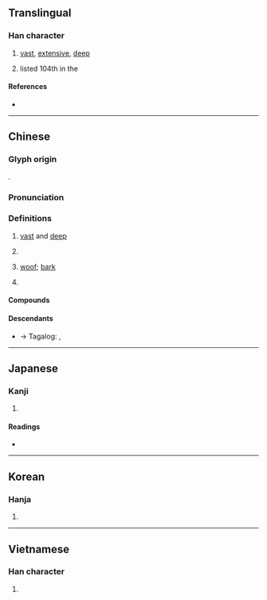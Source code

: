 {{character info/new}}
==Translingual==

===Han character===
{{Han char|rn=85|rad=水|as=04|sn=7|four=31114|canj=EMG|ids=⿰氵王}}

# [[vast]], [[extensive]], [[deep]]
# {{surname|lang=zh|dot=,}} listed 104th in the ''{{w|Hundred Family Surnames}}''

====References====
* {{Han ref|kx=0607.120|dkj=17154|dj=1000.130|hdz=31557.080|uh=6C6A|ud=27754|bh=A84C|bd=43084}}

----

==Chinese==
{{zh-forms}}

===Glyph origin===
{{Han etym}}
{{Han compound|水|㞷|ls=psc|c1=s|c2=p|t1=water}}.

===Pronunciation===
{{zh-pron
|m=wāng
|c=wong1
|h=pfs=vông
|md=uŏng
|mn=ong
|mn-t=uang1
|w=1uaan
|mc=y
|oc=y
|cat=a,cls,intj,pn
}}

===Definitions===
{{zh-hanzi}}

# {{lb|zh|of bodies of water}} [[vast]] and [[deep]]
# {{zh-classifier|masses of liquid}}
# {{lb|zh|onomatopoeia}} [[woof]]; [[bark]] {{gloss|the cry of a dog}}
#: {{zh-x|汪汪叫|to bark}}
# {{surname|lang=zh}}

====Compounds====
{{zh-der|大度汪洋|一片汪洋|一汪|汪然|油汪汪|淚眼汪汪|眼淚汪汪|汪洋自肆|汪洋閎肆|汪洋|汪汪|汪洋浩博|淚汪汪|明汪汪|水汪汪|汪洋自恣|汪洋大海|汪濊|辜汪會談}}

====Descendants====
* → Tagalog: {{l|tl|Ang}}, {{l|tl|Ong}} {{qualifier|via Hokkien}}

----

==Japanese==

===Kanji===
{{ja-kanji|grade=|rs=水04}}

# {{defn|lang=ja|sort=水04}}

====Readings====
* {{ja-readings|on=[[おう]] (ō)|kun=[[ひろい]] (hiroi), [[おおい]] (ooi), [[いけ]] (ike)}}

----

==Korean==

===Hanja===
{{ko-hanja|hangeul=왕|eumhun=|rv=wang|mr=wang|y=wang}}

# {{defn|lang=ko|sort=水04}}

----

==Vietnamese==

===Han character===
{{vi-readings|rs=水04| hanviet = uông}}

# {{defn|lang=vi|sort=水04}}